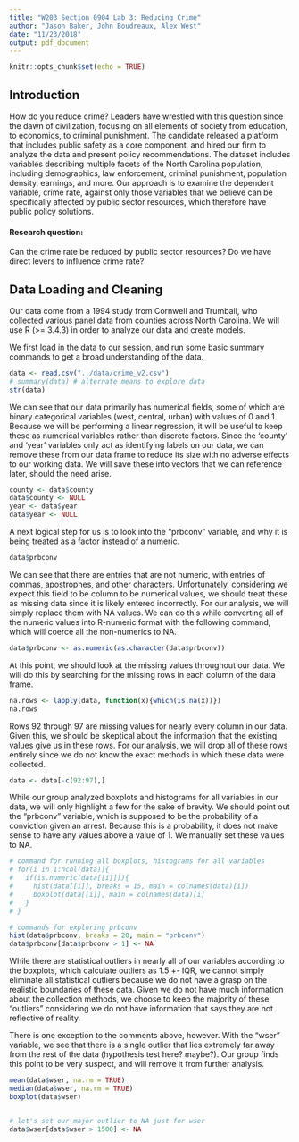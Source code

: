 ```yaml
---
title: "W203 Section 0904 Lab 3: Reducing Crime"
author: "Jason Baker, John Boudreaux, Alex West"
date: "11/23/2018"
output: pdf_document
---
```


```r
knitr::opts_chunk$set(echo = TRUE)
```

## Introduction

How do you reduce crime? Leaders have wrestled with this question since the dawn of civilization, focusing on all elements of society from education, to economics, to criminal punishment. The candidate released a platform that includes public safety as a core component, and hired our firm to analyze the data and present policy recommendations. The dataset includes variables describing multiple facets of the North Carolina population, including demographics, law enforcement, criminal punishment, population density, earnings, and more. Our approach is to examine the dependent variable, crime rate, against only those variables that we believe can be specifically affected by public sector resources, which therefore have public policy solutions. 

#### Research question:
Can the crime rate be reduced by public sector resources? Do we have direct levers to influence crime rate? 

## Data Loading and Cleaning
Our data come from a 1994 study from Cornwell and Trumball, who collected various panel data from counties across North Carolina. We will use R (>= 3.4.3) in order to analyze our data and create models.

We first load in the data to our session, and run some basic summary commands to get a broad understanding of the data.

```r
data <- read.csv("../data/crime_v2.csv")
# summary(data) # alternate means to explore data
str(data)

```

We can see that our data primarily has numerical fields, some of which are binary categorical variables (west, central, urban) with values of 0 and 1. Because we will be performing a linear regression, it will be useful to keep these as numerical variables rather than discrete factors. Since the ‘county’ and ‘year’ variables only act as identifying labels on our data, we can remove these from our data frame to reduce its size with no adverse effects to our working data. We will save these into vectors that we can reference later, should the need arise.

```r
county <- data$county
data$county <- NULL
year <- data$year
data$year <- NULL
```

A next logical step for us is to look into the “prbconv” variable, and why it is being treated as a factor instead of a numeric.

```r
data$prbconv
```

We can see that there are entries that are not numeric, with entries of commas, apostrophes, and other characters. Unfortunately, considering we expect this field to be column to be numerical values, we should treat these as missing data since it is likely entered incorrectly. For our analysis, we will simply replace them with NA values. We can do this while converting all of the numeric values into R-numeric format with the following command, which will coerce all the non-numerics to NA.

```r
data$prbconv <- as.numeric(as.character(data$prbconv))
```
At this point, we should look at the missing values throughout our data. We will do this by searching for the missing rows in each column of the data frame.

```r
na.rows <- lapply(data, function(x){which(is.na(x))})
na.rows
```

Rows 92 through 97 are missing values for nearly every column in our data. Given this, we should be skeptical about the information that the existing values give us in these rows. For our analysis, we will drop all of these rows entirely since we do not know the exact methods in which these data were collected.

```r
data <- data[-c(92:97),]
```

While our group analyzed boxplots and histograms for all variables in our data, we will only highlight a few for the sake of brevity. We should point out the “prbconv” variable, which is supposed to be the probability of a conviction given an arrest. Because this is a probability, it does not make sense to have any values above a value of 1. We manually set these values to NA.

```r
# command for running all boxplots, histograms for all variables 
# for(i in 1:ncol(data)){
#   if(is.numeric(data[[i]])){
#     hist(data[[i]], breaks = 15, main = colnames(data)[i])
#     boxplot(data[[i]], main = colnames(data)[i]
#   }
# }

# commands for exploring prbconv
hist(data$prbconv, breaks = 20, main = "prbconv")
data$prbconv[data$prbconv > 1] <- NA
```

While there are statistical outliers in nearly all of our variables according to the boxplots, which calculate outliers as 1.5 +- IQR, we cannot simply eliminate all statistical outliers because we do not have a grasp on the realistic boundaries of these data. Given we do not have much information about the collection methods, we choose to keep the majority of these “outliers” considering we do not have information that says they are not reflective of reality.

There is one exception to the comments above, however. With the “wser” variable, we see that there is a single outlier that lies extremely far away from the rest of the data (hypothesis test here? maybe?). Our group finds this point to be very suspect, and will remove it from further analysis.

```r
mean(data$wser, na.rm = TRUE)
median(data$wser, na.rm = TRUE)
boxplot(data$wser)


# let's set our major outlier to NA just for wser
data$wser[data$wser > 1500] <- NA

```
